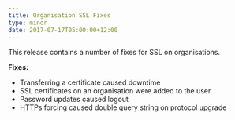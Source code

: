 ```yaml
---
title: Organisation SSL Fixes
type: minor
date: 2017-07-17T05:00:00+12:00
---
```



This release contains a number of fixes for SSL on organisations.

**Fixes:**

* Transferring a certificate caused downtime
* SSL certificates on an organisation were added to the user
* Password updates caused logout
* HTTPs forcing caused double query string on protocol upgrade